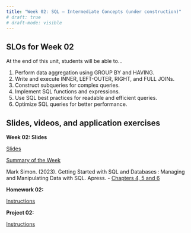 ```yaml
---
title: "Week 02: SQL – Intermediate Concepts (under construction)"
# draft: true
# draft-mode: visible
---
```


## SLOs for Week 02

At the end of this unit, students will be able to...

1.  Perform data aggregation using GROUP BY and HAVING.
2.  Write and execute INNER, LEFT-OUTER, RIGHT, and FULL JOINs.
3.  Construct subqueries for complex queries.
4.  Implement SQL functions and expressions.
5.  Use SQL best practices for readable and efficient queries.
6.  Optimize SQL queries for better performance.

## Slides, videos, and application exercises

:::::: slide-deck
**Week 02: Slides**

::: slides
[Slides](){target="_blank"}
:::

::: source
[Summary of the Week](/week02-summary.qmd)
:::

::: reading
Mark Simon. (2023). Getting Started with SQL and Databases : Managing and Manipulating Data with SQL. Apress. 
-   [Chapters 4, 5 and 6](https://calvin.primo.exlibrisgroup.com/permalink/01CALVIN_INST/1p09kqq/cdi_skillsoft_books24x7_bks000165833){target="_blank"}
:::

```{=html}
<!-- ::: video
[Video](https://youtu.be/_YqEHZccujc)
:::
-->
```
::::::


<!-- ## Homework assignments -->

:::::: homework
**Homework 02: **

::: instructions
[Instructions](/hws/hw02.qmd)
:::

<!-- ::: starter
[Source](){target="_blank"}
::: -->

::::::


<!-- ## Lab -->
::::: lab
**Project 02: **

::: instructions
[Instructions](/projects/proj02.qmd)
:::

<!-- ::: starter
[Starter](){target="_blank"}
::: -->
:::::